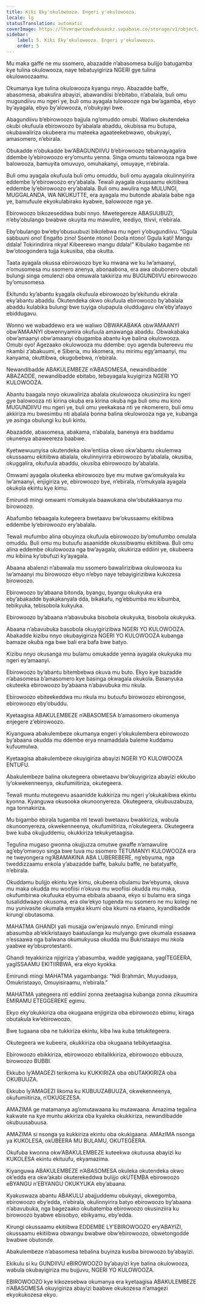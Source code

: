 ```yaml
---
title: Kiki Eky'okulowooza. Engeri y'okulowooza.
locale: lg
statusTranslation: automatic
coverImage: https://lhvmrqwrcowdvduuaukz.supabase.co/storage/v1/object/public/strapi-uploads/small_cover-educacion-fundamental.webp-2d51a7828a2b1309555be27f7e2a61a0.webp
sidebar:
    label: 5. Kiki Eky'okulowooza. Engeri y'okulowooza.
    order: 5
---
```

Mu maka gaffe ne mu ssomero, abazadde n’abasomesa bulijjo batugamba kye tulina okulowooza, naye tebatuyigiriza NGERI gye tulina okulowoozaamu.

Okumanya kye tulina okulowooza kyangu nnyo. Abazadde baffe, abasomesa, abakulira abayizi, abawandiisi b’ebitabo, n’abalala, buli omu mugundiivu mu ngeri ye, buli omu ayagala tulowooze nga bw’agamba, ebyo by’ayagala, ebyo by’alowooza, n’obukyayi bwe.

Abagundiivu b’ebirowoozo bajjula ng’omuddo omubi. Waliwo okutendeka okubi okufuula ebirowoozo by’abalala abaddu, okubissa mu butupa, okubawaliriza okubeera mu mateeka agaateekebwawo, obukyayi, amasomero, n’ebirala.

Obukadde n’obukadde bw’ABAGUNDIIVU b’ebirowoozo tebannayagalira ddembe ly’ebirowoozo ery’omuntu yenna. Singa omuntu talowooza nga bwe balowooza, bamuyita omuvuyo, omuhakanyi, omuyaye, n’ebirala.

Buli omu ayagala okufuula buli omu omuddu, buli omu ayagala okulinnyirira eddembe ly’ebirowoozo ery’abalala. Tewali ayagala okussaamu ekitiibwa eddembe ly’ebirowoozo ery’abalala. Buli omu awulira nga MULUNGI, MUGGALANDA, WA NKUKUTTE, era ayagala mu butonde abalala babe nga ye, bamufuule ekyokulabirako kyabwe, balowooze nga ye.

Ebirowoozo bikozeseddwa bubi nnyo. Mwetegereze ABASUUBUZI, n’eby’obulango bwabwe okuyita mu mawulire, leediyo, ttivvi, n’ebirala.

Eby’obulango bw’eby’obusuubuzi bikolebwa mu ngeri y’obugundiivu. “Ggula sabbuuni ono! Engatto zino! Ssente ntono! Doola ntono! Ggula kati! Mangu ddala! Tokirindirira nkya! Kibeerewo mangu ddala!” Kibulako bagambe nti bw’otoogondera tujja kukusiba, oba okutta.

Taata ayagala okussa ebirowoozo bye ku mwana we ku lw’amaanyi, n’omusomesa mu ssomero anenya, abonaabona, era awa obubonero obutali bulungi singa omulenzi oba omuwala takkiriza mu BUGUNDIIVU ebirowoozo by’omusomesa.

Ekitundu ky’abantu kyagala okufuula ebirowoozo by’ekitundu ekirala eky’abantu abaddu. Okutendeka okwo okufuula ebirowoozo by’abalala abaddu kulabika bulungi bwe tuyiga olupapula oluddugavu olw’eby’afaayo ebiddugavu.

Wonno we wabaddewo era we waliwo OBWAKABAKA obw’AMAANYI obw’AMAANYI obwennyamira okufuula amawanga abaddu. Obwakabaka obw’amaanyi obw’amaanyi obugamba abantu kye balina okulowooza. Omubi oyo! Agezaako okulowooza mu ddembe: oyo agenda butereevu mu nkambi z’abakuumi, e Siberia, mu kkomera, mu mirimu egy’amaanyi, mu kanyama, okuttibwa, okugobebwa, n’ebirala.

Newandibadde ABAKULEMBEZE n’ABASOMESA, newandibadde ABAZADDE, newandibadde ebitabo, tebayagala kuyigiriza NGERI YO KULOWOOZA.

Abantu baagala nnyo okuwaliriza abalala okulowooza okusinziira ku ngeri gye balowooza nti kirina okuba era kirina okuba nga buli omu mu kino MUGUNDIIVU mu ngeri ye, buli omu yeekakasa nti ye nkomerero, buli omu akkiriza mu bwesimbu nti abalala bonna balina okulowooza nga ye, kubanga ye asinga obulungi ku buli kintu.

Abazadde, abasomesa, abakama, n’abalala, banenya era baddamu okunenya abaweereza baabwe.

Kyetwewuunyisa okutendeka okw’entiisa okwo okw’abantu okulemwa okussaamu ekitiibwa abalala, okulinnyirira ebirowoozo by’abalala, okusiba, okuggalira, okufuula abaddu, okusiba ebirowoozo by’abalala.

Omwami ayagala okuteeka ebirowoozo bye mu mutwe gw’omukyala ku lw’amaanyi, enjigiriza ye, ebirowoozo bye, n’ebirala, n’omukyala ayagala okukola ekintu kye kimu.

Emirundi mingi omwami n’omukyala baawukana olw’obutakkaanya mu birowoozo.

Abafumbo tebaagala kutegeera bwetaavu bw’okussaamu ekitiibwa eddembe ly’ebirowoozo ery’abalala.

Tewali mufumbo alina obuyinza okufuula ebirowoozo by’omufumbo omulala omuddu. Buli omu mu butuufu asaanidde okussibwamu ekitiibwa. Buli omu alina eddembe okulowooza nga bw’ayagala, okukiriza eddiini ye, okubeera mu kibiina ky’obufuzi ky’ayagala.

Abaana abalenzi n’abawala mu ssomero bawalirizibwa okulowooza ku lw’amaanyi mu birowoozo ebyo n’ebyo naye tebayigirizibwa kukozesa birowoozo.

Ebirowoozo by’abaana bitonda, byangu, byangu okukyuka era eby’abakadde byakakanyala dda, bikakafu, ng’ebbumba mu kibumba, tebikyuka, tebisobola kukyuka.

Ebirowoozo by’abaana n’abavubuka bisobola okukyuka, bisobola okukyuka.

Abaana n’abavubuka basobola okuyigirizibwa NGERI YO KULOWOOZA. Abakadde kizibu nnyo okubayigiriza NGERI YO KULOWOOZA kubanga bamaze okuba nga bwe bali era bafa bwe batyo.

Kizibu nnyo okusanga mu bulamu omukadde yenna ayagala okukyuka mu ngeri ey’amaanyi.

Ebirowoozo by’abantu bitembebwa okuva mu buto. Ekyo kye bazadde n’abasomesa b’amasomero kye basinga okwagala okukola. Basanyuka okuteeka ebirowoozo by’abaana n’abavubuka mu nkula.

Ebirowoozo ebiteekeddwa mu nkula mu butuufu birowoozo ebirongose, ebirowoozo eby’obuddu.

Kyetaagisa ABAKULEMBEZE n’ABASOMESA b’amasomero okumenya enjegere z’ebirowoozo.

Kiyanguwa abakulembeze okumanya engeri y’okukulembera ebirowoozo by’abaana okudda mu ddembe erya nnamaddala baleme kuddamu kufuumulwa.

Kyetaagisa abakulembeze okuyigiriza abayizi NGERI YO KULOWOOZA ENTUFU.

Abakulembeze balina okutegeera obwetaavu bw’okuyigiriza abayizi ekkubo ly’okwekenneenya, okufumiitiriza, okutegeera.

Tewali muntu mutegeevu asaanidde kukkiriza mu ngeri y’okukakibwa ekintu kyonna. Kyanguwa okusooka okunoonyereza. Okutegeera, okubuuzabuza, nga tonnakiriza.

Mu bigambo ebirala tugamba nti tewali bwetaavu bwakkiriza, wabula okunoonyereza, okwekenneenya, okufumiitiriza, n’okutegeera. Okutegeera bwe kuba okujjuddemu, okukkiriza tekukyetaagisa.

Tegulina mugaso gwonna okujjuzza omutwe gwaffe n’amawulire ag’eby’omwoyo singa bwe tuva mu ssomero TETUMANYI KULOWOOZA era ne tweyongera ng’ABAMAKINA ABA LUBEREBERE, ng’ebyuma, nga tweddizzaamu enkola y’abazadde baffe, bakulu baffe, ne batatyaffe, n’ebirala.

Okuddamu bulijjo ekintu kye kimu, okubeera obulamu bw’ebyuma, okuva mu maka okudda mu woofiisi n’okuva mu woofiisi okudda mu maka, okufumbirwa okufuuka ebyuma ebibala abaana, ekyo si bulamu era singa tusaliddwaayo okusoma, era olw’ekyo tugenda mu ssomero ne mu kolegi ne mu yunivasite okumala emyaka kkumi oba kkumi na etaano, kyandibadde kirungi obutasoma.

MAHATMA GHANDI yali musajja ow’enjawulo nnyo. Emirundi mingi abasumba ab’ekikristaayo baatuulanga ku mulyango gwe okumala essaawa n’essaawa nga balwana okumukyusa okudda mu Bukristaayo mu nkola yaabwe ey’obuprotestanti.

Ghandi teyakkiriza njigiriza y’abasumba, wadde yagigaana, yagITEGEERA, yagISSAAMU EKITIIRBWA, era ekyo kyokka.

Emirundi mingi MAHATMA yagambanga: “Ndi Brahmán, Muyudaaya, Omukristaayo, Omuyisiraamu, n’ebirala.”

MAHATMA yategeera nti eddiini zonna zeetaagisa kubanga zonna zikuumira EMIRAMU ETEGGEREKE egimu.

Ekyo eky’okukkiriza oba okugaana enjigiriza oba ebirowoozo ebimu, kiraga obutakula kw’ebirowoozo.

Bwe tugaana oba ne tukkiriza ekintu, kiba lwa kuba tetukitegeera.

Okutegeera we kubeera, okukkiriza oba okugaana tebikyetaagisa.

Ebirowoozo ebikkiriza, ebirowoozo ebitalikkiriza, ebirowoozo ebbuuza, birowoozo BUBBI.

Ekkubo ly’AMAGEZI terikoma ku KUKKIRIZA oba obUTAKKIRIZA oba OKUBUUZA.

Ekkubo ly’AMAGEZI likoma ku KUBUUZABUUZA, okwekenneenya, okufumiitiriza, n’OKUGEZESA.

AMAZIMA ge matamanya ag’omutawaana ku mutawaana. Amazima tegalina kakwate na kye muntu akkiriza oba kyaleka okukkiriza, newandibadde okubuusabuusa.

AMAZIMA si nsonga ya kukkiriza ekintu oba okukigaana. AMAzIMA nsonga ya KUKOLESA, okUBEERA MU BULAMU, OKUTEGEERA.

Okufuba kwonna okw’ABAKULEMBEZE kuteekwa okutuusa abayizi ku KUKOLESA ekintu ekituufu, ekyamazima.

Kiyanguwa ABAKULEMBEZE n’ABASOMESA okuleka okutendeka okwo ok’edda era okw’akabi okuterekeddwa bulijjo okUTEMBA ebirowoozo eBYANGU n’EBYANGU OKUKYUKA eby’abaana.

Kyakuswaza abantu ABAKULU abajjuddemu obukyayi, okwegomba, ebirowoozo eby’edda, n’ebirala, okulinnyirira batyo ebirowoozo by’abaana n’abavubuka, nga bagezaako okubatemba ebirowoozo okusinziira ku birowoozo byabwe ebisobyo, ebikyamu, eby’edda.

Kirungi okussaamu ekitiibwa EDDEMBE LY’EBIROWOOZO ery’ABAYIZI, okussaamu ekitiibwa obwangu bwabwe obw’ebirowoozo, obwetongodde bwabwe obutonde.

Abakulembeze n’abasomesa tebalina buyinza kusiba birowoozo by’abayizi.

Ekikulu si ku GUNDIIVU eBIROWOOZO by’abayizi kye balina okulowooza, wabula okubayigiriza mu bujjuvu, NGERI YO KULOWOOZA.

EBIROWOOZO kye kikozesebwa okumanya era kyetaagisa ABAKULEMBEZE n’ABASOMESA okuyigiriza abayizi baabwe okukozesa n’amagezi ekyokukozesa ekyo.

